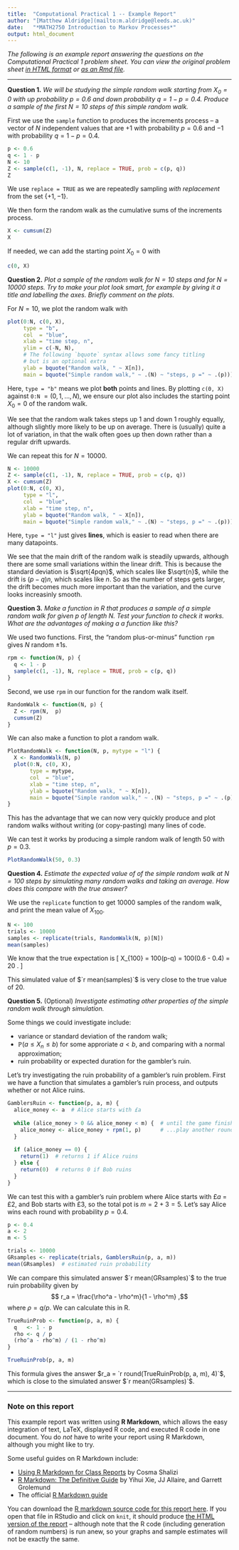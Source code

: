 ---
title:  "Computational Practical 1 -- Example Report"
author: "[Matthew Aldridge](mailto:m.aldridge@leeds.ac.uk)"
date:   "*MATH2750 Introduction to Markov Processes*"
output: html_document
---
<!-- or "output: pdf_document" to make a LaTeXed PDF -->



*The following is an example report answering the questions on the Computational Practical 1 problem sheet. You can view the original problem sheet [in HTML format](https://mpaldridge.github.io/math2750/C1.html) or [as an Rmd file](https://mpaldridge.github.io/math2750/C1.Rmd).*



***



**Question 1.** *We will be studying the simple random walk starting from $X_0 = 0$ with up probability $p = 0.6$ and down probability $q = 1 - p = 0.4$. Produce a sample of the first $N = 10$ steps of this simple random walk.*


First we use the `sample` function to produces the increments process -- a vector of $N$ independent values that are $+1$ with probability $p = 0.6$ and $-1$ with probability $q = 1 - p = 0.4$.

```{r}
p <- 0.6
q <- 1 - p
N <- 10
Z <- sample(c(1, -1), N, replace = TRUE, prob = c(p, q))
Z
```

We use `replace = TRUE` as we are repeatedly sampling *with replacement* from the set $\{+1, -1\}$.

We then form the random walk as the cumulative sums of the increments process.

```{r}
X <- cumsum(Z)
X
```

If needed, we can add the starting point $X_0 = 0$ with

```{r}
c(0, X)
```



**Question 2.** *Plot a sample of the random walk for $N = 10$ steps and for $N = 10000$ steps. Try to make your plot look smart, for example by giving it a title and labelling the axes. Briefly comment on the plots.*


For $N = 10$, we plot the random walk with
```{r}
plot(0:N, c(0, X),
     type = "b",
     col  = "blue",
     xlab = "time step, n",
     ylim = c(-N, N),
     # The following `bquote` syntax allows some fancy titling
     # but is an optional extra
     ylab = bquote("Random walk, " ~ X[n]), 
     main = bquote("Simple random walk," ~ .(N) ~ "steps, p =" ~ .(p)))
```

Here, `type = "b"` means we plot **both** points and lines. By plotting `c(0, X)` against `0:N` ${}= (0,1,\dots, N)$, we ensure our plot also includes the starting point $X_0 = 0$ of the random walk.

We see that the random walk takes steps up $1$ and down $1$ roughly equally, although slightly more likely to be up on average. There is (usually) quite a lot of variation, in that the walk often goes up then down rather than a regular drift upwards.

We can repeat this for $N = 10000$.

```{r}
N <- 10000
Z <- sample(c(1, -1), N, replace = TRUE, prob = c(p, q))
X <- cumsum(Z)
plot(0:N, c(0, X),
     type = "l",
     col  = "blue",
     xlab = "time step, n",
     ylab = bquote("Random walk, " ~ X[n]), 
     main = bquote("Simple random walk," ~ .(N) ~ "steps, p =" ~ .(p)))
```

Here, `type = "l"` just gives **lines**, which is easier to read when there are many datapoints. 

We see that the main drift of the random walk is steadily upwards, although there are some small variations within the linear drift. This is because the standard deviation is $\sqrt{4pqn}$, which scales like $\sqrt{n}$, while the drift is $(p-q)n$, which scales like $n$. So as the number of steps gets larger, the drift becomes much more important than the variation, and the curve looks increasinly smooth.



**Question 3.** *Make a function in R that produces a sample of a simple random walk for given $p$ of length $N$. Test your function to check it works. What are the advantages of making a a function like this?*


We used two functions. First, the "random plus-or-minus" function `rpm` gives $N$ random $\pm 1$s.

```{r}
rpm <- function(N, p) {
  q <- 1 - p
  sample(c(1, -1), N, replace = TRUE, prob = c(p, q))
}
```

Second, we use `rpm` in our function for the random walk itself.

```{r}
RandomWalk <- function(N, p) {
  Z <- rpm(N,  p)
  cumsum(Z)
}
```

We can also make a function to plot a random walk.

```{r}
PlotRandomWalk <- function(N, p, mytype = "l") {
  X <- RandomWalk(N, p)
  plot(0:N, c(0, X),
       type = mytype,
       col  = "blue",
       xlab = "time step, n",
       ylab = bquote("Random walk, " ~ X[n]), 
       main = bquote("Simple random walk," ~ .(N) ~ "steps, p =" ~ .(p)))
}
```

This has the advantage that we can now very quickly produce and plot random walks without writing (or copy-pasting) many lines of code.

We can test it works by producing a simple random walk of length $50$ with $p = 0.3$.

```{r}
PlotRandomWalk(50, 0.3)
```



**Question 4.** *Estimate the expected value of of the simple random walk at $N = 100$ steps by simulating many random walks and taking an average. How does this compare with the true answer?*


We use the `replicate` function to get $10000$ samples of the random walk, and print the mean value of $X_{100}$.

```{r}
N <- 100
trials <- 10000
samples <- replicate(trials, RandomWalk(N, p)[N])
mean(samples)
```

We know that the true expectation is
\[ \mathbb{E}X_{100} = 100(p-q) = 100(0.6 - 0.4) = 20 . \]

This simulated value of $`r mean(samples)`$ is very close to the true value of $20$.



**Question 5.** (Optional) *Investigate estimating other properties of the simple random walk through simulation.*


Some things we could investigate include:

* variance or standard deviation of the random walk;
* $\mathbb P(a \leq X_n \leq b)$ for some approriate $a < b$, and comparing with a normal approximation;
* ruin probability or expected duration for the gambler's ruin.

Let's try investigating the ruin probability of a gambler's ruin problem. First we have a function that simulates a gambler's ruin process, and outputs whether or not Alice ruins.

```{r}
GamblersRuin <- function(p, a, m) {
  alice_money <- a  # Alice starts with £a
    
  while (alice_money > 0 && alice_money < m) {  # until the game finishes...
    alice_money <- alice_money + rpm(1, p)      # ...play another round
  }
    
  if (alice_money == 0) {
    return(1)  # returns 1 if Alice ruins
  } else {
    return(0)  # returns 0 if Bob ruins
  }
}
```

We can test this with a gambler's ruin problem where Alice starts with £$a$ = £2, and Bob starts with £3, so the total pot is $m = 2 + 3 = 5$. Let's say Alice wins each round with probability $p = 0.4$.

```{r}
p <- 0.4
a <- 2
m <- 5

trials <- 10000
GRsamples <- replicate(trials, GamblersRuin(p, a, m))
mean(GRsamples)  # estimated ruin probability
```

We can compare this simulated answer $`r mean(GRsamples)`$ to the true ruin probability given by
$$ r_a = \frac{\rho^a - \rho^m}{1 - \rho^m} ,$$
where $\rho = q/p$. We can calculate this in R.

```{r}
TrueRuinProb <- function(p, a, m) {
  q   <- 1 - p
  rho <- q / p
  (rho^a - rho^m) / (1 - rho^m)
}

TrueRuinProb(p, a, m)
```

This formula gives the answer $r_a = `r round(TrueRuinProb(p, a, m), 4)`$, which is close to the simulated answer $`r mean(GRsamples)`$.



***



### Note on this report


This example report was written using **R Markdown**, which allows the easy integration of text, LaTeX, displayed R code, and executed R code in one document. You do *not* have to write your report using R Markdown, although you might like to try. 

Some useful guides on R Markdown include:
 
* [Using R Markdown for Class Reports ](https://www.stat.cmu.edu/~cshalizi/rmarkdown/) by Cosma Shalizi
* [R Markdown: The Definitive Guide](https://bookdown.org/yihui/rmarkdown/) by Yihui Xie, JJ Allaire, and Garrett Grolemund
* The official [R Markdown guide](https://rmarkdown.rstudio.com/lesson-1.html)

You can download the [R markdown source code for this report here](https://mpaldridge.github.io/math2750/C1-sols.Rmd). If you open that file in RStudio and click on `knit`, it should produce [the HTML version of the report](https://mpaldridge.github.io/math2750/C1-sols.html) --  although note that the R code (including generation of random numbers) is run anew, so your graphs and sample estimates will not be exactly the same.
